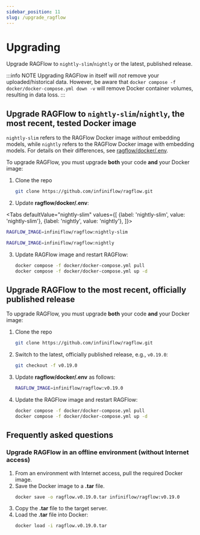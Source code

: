 ```yaml
---
sidebar_position: 11
slug: /upgrade_ragflow
---
```


# Upgrading

Upgrade RAGFlow to `nightly-slim`/`nightly` or the latest, published release.

:::info NOTE
Upgrading RAGFlow in itself will *not* remove your uploaded/historical data. However, be aware that `docker compose -f docker/docker-compose.yml down -v` will remove Docker container volumes, resulting in data loss.
:::

## Upgrade RAGFlow to `nightly-slim`/`nightly`, the most recent, tested Docker image

`nightly-slim` refers to the RAGFlow Docker image *without* embedding models, while `nightly` refers to the RAGFlow Docker image with embedding models. For details on their differences, see [ragflow/docker/.env](https://github.com/infiniflow/ragflow/blob/main/docker/.env).

To upgrade RAGFlow, you must upgrade **both** your code **and** your Docker image:

1. Clone the repo

   ```bash
   git clone https://github.com/infiniflow/ragflow.git
   ```

2. Update **ragflow/docker/.env**:

<Tabs
  defaultValue="nightly-slim"
  values={[
    {label: 'nightly-slim', value: 'nightly-slim'},
    {label: 'nightly', value: 'nightly'},
  ]}>
  <TabItem value="nightly-slim">

```bash
RAGFLOW_IMAGE=infiniflow/ragflow:nightly-slim
```

  </TabItem>
  <TabItem value="nightly">

```bash
RAGFLOW_IMAGE=infiniflow/ragflow:nightly
```

  </TabItem>
</Tabs>

3. Update RAGFlow image and restart RAGFlow:

   ```bash
   docker compose -f docker/docker-compose.yml pull
   docker compose -f docker/docker-compose.yml up -d
   ```

## Upgrade RAGFlow to the most recent, officially published release

To upgrade RAGFlow, you must upgrade **both** your code **and** your Docker image:

1. Clone the repo

   ```bash
   git clone https://github.com/infiniflow/ragflow.git
   ```

2. Switch to the latest, officially published release, e.g., `v0.19.0`:

   ```bash
   git checkout -f v0.19.0
   ```

3. Update **ragflow/docker/.env** as follows:

   ```bash
   RAGFLOW_IMAGE=infiniflow/ragflow:v0.19.0
   ```

4. Update the RAGFlow image and restart RAGFlow:

   ```bash
   docker compose -f docker/docker-compose.yml pull
   docker compose -f docker/docker-compose.yml up -d
   ```

## Frequently asked questions

### Upgrade RAGFlow in an offline environment (without Internet access)

1. From an environment with Internet access, pull the required Docker image.
2. Save the Docker image to a **.tar** file.
   ```bash
   docker save -o ragflow.v0.19.0.tar infiniflow/ragflow:v0.19.0
   ```
3. Copy the **.tar** file to the target server.
4. Load the **.tar** file into Docker:
   ```bash
   docker load -i ragflow.v0.19.0.tar
   ```

